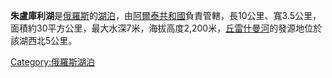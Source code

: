 '''朱盧庫利湖'''是[[俄羅斯|俄羅斯]]的[[湖泊|湖泊]]，由[[阿爾泰共和國|阿爾泰共和國]]負責管轄，長10公里、寬3.5公里，面積約30平方公里，最大水深7米，海拔高度2,200米，[[丘雷什曼河|丘雷什曼河]]的發源地位於該湖西北5公里。

{{Russia-geo-stub}}
[[Category:俄羅斯湖泊|Category:俄羅斯湖泊]]